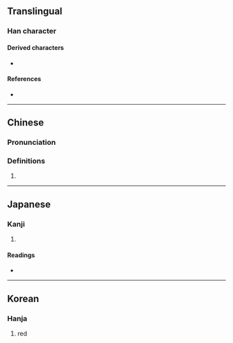 {{character info}}
==Translingual==

===Han character===
{{Han char|rn=86|rad=火|as=14|sn=18|four=|canj=FGCC|ids=⿰火赫}}

====Derived characters====
* {{l|mul|[[𮓊]]}}

====References====
* {{Han ref|kx=0686.020|dkj=19521|dj=1098.230|hdz=32242.150|uh=7200|ud=29184}}

----

==Chinese==
{{zh-forms}}

===Pronunciation===
{{zh-pron
|m=hè
|c=haak1
|cat=a
}}

===Definitions===
{{zh-hanzi}}

# {{zh-alt-form|赫|flaming red; bright red}}

----

==Japanese==

===Kanji===
{{ja-kanji|grade=|rs=火14}}

# {{rfdef|ja|sort=火14}}

====Readings====
* {{ja-readings|on=かく}}

----

==Korean==

===Hanja===
{{ko-hanja|혁}}

# red